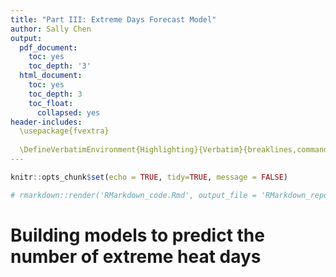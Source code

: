 ```yaml
---
title: "Part III: Extreme Days Forecast Model"
author: Sally Chen
output: 
  pdf_document:
    toc: yes
    toc_depth: '3'
  html_document:
    toc: yes
    toc_depth: 3
    toc_float:
      collapsed: yes
header-includes:
  \usepackage{fvextra}
  
  \DefineVerbatimEnvironment{Highlighting}{Verbatim}{breaklines,commandchars=\\\{\}}
---
```



```r
knitr::opts_chunk$set(echo = TRUE, tidy=TRUE, message = FALSE)

# rmarkdown::render('RMarkdown_code.Rmd', output_file = 'RMarkdown_report.pdf', envir = new.env())
```




# Building models to predict the number of extreme heat days